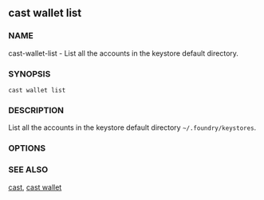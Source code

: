 
## cast wallet list

### NAME

cast-wallet-list - List all the accounts in the keystore default directory.

### SYNOPSIS

`cast wallet list`

### DESCRIPTION

List all the accounts in the keystore default directory `~/.foundry/keystores`.

### OPTIONS

<CommonOptions />

### SEE ALSO

[cast](/cast/reference/overview), [cast wallet](/cast/reference/cast-wallet.mdx)
